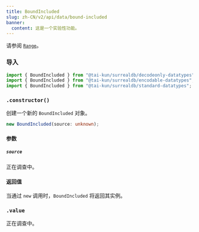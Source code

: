```yaml
---
title: BoundIncluded
slug: zh-CN/v2/api/data/bound-included
banner:
  content: 这是一个实验性功能。
---
```



请参阅 [`Range`](/v2/api/data/range)。

### 导入

```ts
import { BoundIncluded } from "@tai-kun/surrealdb/decodeonly-datatypes";
import { BoundIncluded } from "@tai-kun/surrealdb/encodable-datatypes";
import { BoundIncluded } from "@tai-kun/surrealdb/standard-datatypes";
```

### `.constructor()`

创建一个新的 `BoundIncluded` 对象。

```ts
new BoundIncluded(source: unknown);
```

#### 参数

##### `source`

正在调查中。

#### 返回值

当通过 `new` 调用时，`BoundIncluded` 将返回其实例。

### `.value` <Badge variant="instance" /><Badge variant="property" /><Badge variant="decodeonly" />

正在调查中。
